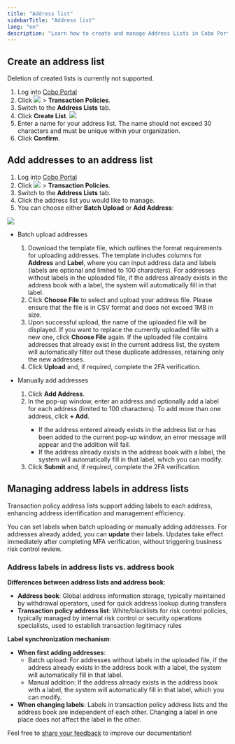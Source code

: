 ```yaml
---
title: "Address list"
sidebarTitle: "Address list"
lang: "en"
description: "Learn how to create and manage Address Lists in Cobo Portal, facilitating efficient transaction policies."
---
```


## Create an address list

<Note>Deletion of created lists is currently not supported.</Note>

1. Log into [Cobo Portal](https://portal.cobo.com/login)
2. Click <img src="/en/images/common/wallets_icon.svg" className="icon"/> > **Transaction Policies**.
3. Switch to the **Address Lists** tab.
4. Click **Create List**.
   <img src="/en/images/risk-controls/create-an-address-list.png" className="screenshot_full_screen"/>
5. Enter a name for your address list. The name should not exceed 30 characters and must be unique within your organization.
6. Click **Confirm**.

## Add addresses to an address list

1. Log into [Cobo Portal](https://portal.cobo.com/login)
2. Click <img src="/en/images/common/wallets_icon.svg" className="icon"/> > **Transaction Policies**.
3. Switch to the **Address Lists** tab.
4. Click the address list you would like to manage.
5. You can choose either **Batch Upload** or **Add Address**:
<img src="/en/images/risk-controls/batch-upload.png" className="screenshot_full_screen"/>

   - Batch upload addresses
      1. Download the template file, which outlines the format requirements for uploading addresses. The template includes columns for **Address** and **Label**, where you can input address data and labels (labels are optional and limited to 100 characters). For addresses without labels in the uploaded file, if the address already exists in the address book with a label, the system will automatically fill in that label.
      2. Click **Choose File** to select and upload your address file. Please ensure that the file is in CSV format and does not exceed 1MB in size.
      3. Upon successful upload, the name of the uploaded file will be displayed. If you want to replace the currently uploaded file with a new one, click **Choose File** again.
         <Note>If the uploaded file contains addresses that already exist in the current address list, the system will automatically filter out these duplicate addresses, retaining only the new addresses.</Note>
      4. Click **Upload** and, if required, complete the 2FA verification.

   - Manually add addresses
      1. Click **Add Address**.
      2. In the pop-up window, enter an address and optionally add a label for each address (limited to 100 characters). To add more than one address, click **+ Add**.
         <Info>
         - If the address entered already exists in the address list or has been added to the current pop-up window, an error message will appear and the addition will fail.
         - If the address already exists in the address book with a label, the system will automatically fill in that label, which you can modify.
         </Info>
      3. Click **Submit** and, if required, complete the 2FA verification.

## Managing address labels in address lists

Transaction policy address lists support adding labels to each address, enhancing address identification and management efficiency.

You can set labels when batch uploading or manually adding addresses. For addresses already added, you can **update** their labels. Updates take effect immediately after completing MFA verification, without triggering business risk control review.

### Address labels in address lists vs. address book

**Differences between address lists and address book**:
- **Address book**: Global address information storage, typically maintained by withdrawal operators, used for quick address lookup during transfers
- **Transaction policy address list**: White/blacklists for risk control policies, typically managed by internal risk control or security operations specialists, used to establish transaction legitimacy rules

**Label synchronization mechanism**:
   - **When first adding addresses**:
      - Batch upload: For addresses without labels in the uploaded file, if the address already exists in the address book with a label, the system will automatically fill in that label.
      - Manual addition: If the address already exists in the address book with a label, the system will automatically fill in that label, which you can modify.
   - **When changing labels**: Labels in transaction policy address lists and the address book are independent of each other. Changing a label in one place does not affect the label in the other.

<Tip>Feel free to [share your feedback](https://forms.zohopublic.com/cobo/form/DocumentFeedbackForm/formperma/QvLOhxJv1_JMsJ-1dleZ8Itb_7rzN-LtgvsDdxosoVI?referrername=manuals) to improve our documentation!</Tip>